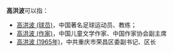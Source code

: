 '''高洪波'''可以指：
*[[高洪波_(球员)|高洪波 (球员)]]，中国著名足球运动员、教练；
*[[高洪波_(作家)|高洪波 (作家)]]，中国儿童文学作家、中国作家协会副主席
*[[高洪波_(1965年)|高洪波 (1965年)]]，中共重庆市荣昌区委副书记、区长
{{disambig|H|Cat=三字高姓人名消歧义}}